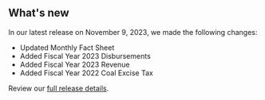 ## What's new

In our latest release on November 9, 2023, we made the following changes:

- Updated <Link href="/fact-sheet" linkType="default">Monthly Fact Sheet</Link>
- Added <Link href="/downloads/disbursements/" linkType="default">Fiscal Year 2023 Disbursements</Link>
- Added <Link href="/downloads/revenue/" linkType="default">Fiscal Year 2023 Revenue</Link>
- Added <Link href="/downloads/how-revenue-works/coal-excise-tax" linkType="default">Fiscal Year 2022 Coal Excise Tax</Link>


Review our [full release details](https://github.com/ONRR/nrrd/releases).
